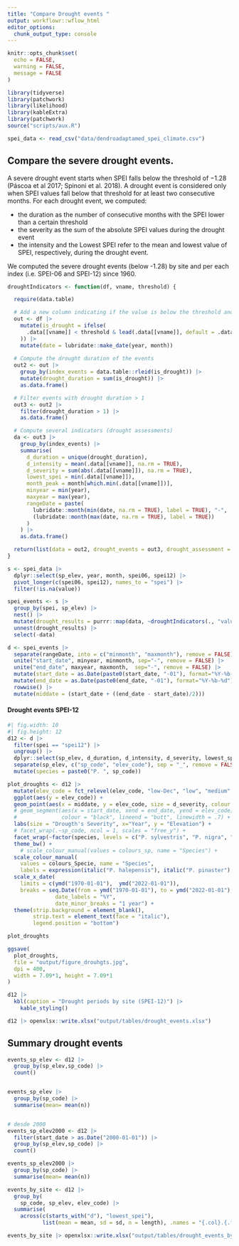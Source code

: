 ```yaml
---
title: "Compare Drought events "
output: workflowr::wflow_html
editor_options:
  chunk_output_type: console
---
```


```r
knitr::opts_chunk$set(
  echo = FALSE,
  warning = FALSE,
  message = FALSE
)
```


```r
library(tidyverse)
library(patchwork)
library(likelihood)
library(kableExtra)
library(patchwork)
source("scripts/aux.R")
```



```r
spei_data <- read_csv("data/dendroadaptamed_spei_climate.csv") 
```


## Compare the severe drought events. 
A severe drought event starts when SPEI falls below the threshold of −1.28 (Páscoa et al 2017; Spinoni et al. 2018). A drought event is considered only when SPEI values fall below that threshold for at least two consecutive months. For each drought event, we computed: 

- the duration as the number of consecutive months with the SPEI lower than a certain threshold
- the severity as the sum of the absolute SPEI values during the drought event
- the intensity and the Lowest SPEI refer to the mean and lowest value of SPEI, respectively, during the drought event.

We computed the severe drought events (below -1.28) by site and per each index (i.e. SPEI-06 and SPEI-12) since 1960. 

```r
droughtIndicators <- function(df, vname, threshold) {

  require(data.table)

  # Add a new column indicating if the value is below the threshold and the following month is also below the threshold
  out <- df |>
    mutate(is_drought = ifelse(
      .data[[vname]] < threshold & lead(.data[[vname]], default = .data[[vname]][n()]) < threshold, 1, 0
    )) |>
    mutate(date = lubridate::make_date(year, month))
  
  # Compute the drought duration of the events
  out2 <- out |>
    group_by(index_events = data.table::rleid(is_drought)) |>
    mutate(drought_duration = sum(is_drought)) |>
    as.data.frame()

  # Filter events with drought duration > 1
  out3 <- out2 |>
    filter(drought_duration > 1) |>
    as.data.frame()

  # Compute several indicators (drought assessments)
  da <- out3 |>
    group_by(index_events) |>
    summarise(
      d_duration = unique(drought_duration),
      d_intensity = mean(.data[[vname]], na.rm = TRUE),
      d_severity = sum(abs(.data[[vname]]), na.rm = TRUE),
      lowest_spei = min(.data[[vname]]),
      month_peak = month[which.min(.data[[vname]])],
      minyear = min(year),
      maxyear = max(year),
      rangeDate = paste(
        lubridate::month(min(date, na.rm = TRUE), label = TRUE), "-",
        (lubridate::month(max(date, na.rm = TRUE), label = TRUE))
      )
    ) |>
    as.data.frame()

  return(list(data = out2, drought_events = out3, drought_assessment = da))
}

```

```r
s <- spei_data |> 
  dplyr::select(sp_elev, year, month, spei06, spei12) |> 
  pivot_longer(c(spei06, spei12), names_to = "spei") |> 
  filter(!is.na(value))

spei_events <- s |> 
  group_by(spei, sp_elev) |> 
  nest() |> 
  mutate(drought_results = purrr::map(data, ~droughtIndicators(., "value", -1.28)$drought_assessment)) |> 
  unnest(drought_results) |> 
  select(-data)
```


```r
d <- spei_events |> 
  separate(rangeDate, into = c("minmonth", "maxmonth"), remove = FALSE) |> 
  unite("start_date", minyear, minmonth, sep="-", remove = FALSE) |> 
  unite("end_date", maxyear, maxmonth,  sep="-", remove = FALSE) |> 
  mutate(start_date = as.Date(paste0(start_date, "-01"), format="%Y-%b-%d")) |> 
  mutate(end_date = as.Date(paste0(end_date, "-01"), format="%Y-%b-%d")) |> 
  rowwise() |> 
  mutate(middate = (start_date + ((end_date - start_date)/2))) 
```


#### Drought events SPEI-12 

```r
#| fig.width: 10
#| fig.height: 12
d12 <- d |> 
  filter(spei == "spei12") |> 
  ungroup() |> 
  dplyr::select(sp_elev, d_duration, d_intensity, d_severity, lowest_spei, month_peak, start_date, end_date, middate) |> 
  separate(sp_elev, c("sp_code", "elev_code"), sep = "_", remove = FALSE) |> 
  mutate(species = paste0("P. ", sp_code)) 

plot_droughts <- d12 |> 
  mutate(elev_code = fct_relevel(elev_code, "low-Dec", "low", "medium", "high")) |>
  ggplot(aes(y = elev_code)) +
  geom_point(aes(x = middate, y = elev_code, size = d_severity, colour = species)) + 
  # geom_segment(aes(x = start_date, xend = end_date, yend = elev_code), 
  #              colour = "black", lineend = "butt", linewidth = .7) + 
  labs(size = "Drougth's Severity", x="Year", y = "Elevation") + 
  # facet_wrap(.~sp_code, ncol = 1, scales = "free_y") +
  facet_wrap(~factor(species, levels = c("P. sylvestris", "P. nigra", "P. pinaster","P. halepensis")), ncol = 1, scales = "free_y") +
  theme_bw() +
    # scale_colour_manual(values = colours_sp, name = "Species") + 
  scale_colour_manual(
    values = colours_Specie, name = "Species", 
    labels = expression(italic("P. halepensis"), italic("P. pinaster"), italic("P. nigra"), italic("P. sylvestris")), guide = "none") + 
  scale_x_date(
    limits = c(ymd("1970-01-01"),  ymd("2022-01-01")), 
    breaks = seq.Date(from = ymd("1970-01-01"), to = ymd("2022-01-01"), by = "5 years"),
               date_labels = "%Y",
               date_minor_breaks = "1 year") +
  theme(strip.background = element_blank(), 
        strip.text = element_text(face = "italic"), 
        legend.position = "bottom")

plot_droughts
```

```r
ggsave(
  plot_droughts, 
  file = "output/figure_drouhgts.jpg",
  dpi = 400,
  width = 7.09*1, height = 7.09*1
)
```


```r
d12 |> 
  kbl(caption = "Drought periods by site (SPEI-12)") |> 
    kable_styling() 

d12 |> openxlsx::write.xlsx("output/tables/drought_events.xlsx")
```



## Summary drought events

```r
events_sp_elev <- d12 |> 
  group_by(sp_elev,sp_code) |> 
  count()


events_sp_elev |> 
  group_by(sp_code) |> 
  summarise(mean= mean(n))


# desde 2000 
events_sp_elev2000 <- d12 |>
  filter(start_date > as.Date("2000-01-01")) |> 
  group_by(sp_elev,sp_code) |> 
  count()

events_sp_elev2000 |> 
  group_by(sp_code) |> 
  summarise(mean= mean(n))

```


```r
events_by_site <- d12 |> 
  group_by(
    sp_code, sp_elev, elev_code) |> 
  summarise(
    across(c(starts_with("d"), "lowest_spei"),
           list(mean = mean, sd = sd, n = length), .names = "{.col}.{.fn}"))

events_by_site |> openxlsx::write.xlsx("output/tables/drought_events_by_site.xlsx")
```

